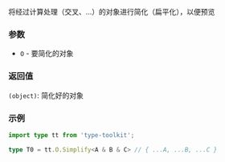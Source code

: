 将经过计算处理（交叉、...）的对象进行简化（扁平化），以便预览

### 参数

- `O` - 要简化的对象

### 返回值

`(object)`: 简化好的对象

### 示例

```ts
import type tt from 'type-toolkit';

type T0 = tt.O.Simplify<A & B & C> // { ...A, ...B, ...C }
```
